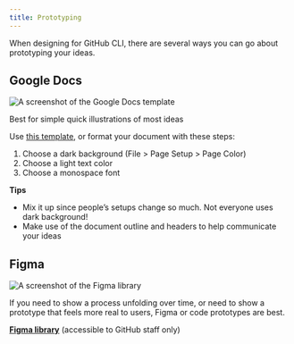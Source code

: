 ```yaml
---
title: Prototyping
---
```



When designing for GitHub CLI, there are several ways you can go about prototyping your ideas.

## Google Docs

<img src={GoogleDocs} alt="A screenshot of the Google Docs template" />

Best for simple quick illustrations of most ideas

Use [this template](https://docs.google.com/document/d/1JIRErIUuJ6fTgabiFYfCH3x91pyHuytbfa0QLnTfXKM/edit?usp=sharing), or format your document with these steps:
1. Choose a dark background (File > Page Setup > Page Color)
1. Choose a light text color
1. Choose a monospace font

**Tips**
- Mix it up since people’s setups change so much. Not everyone uses dark background!
- Make use of the document outline and headers to help communicate your ideas

## Figma

<img src={Figma} alt="A screenshot of the Figma library" />

If you need to show a process unfolding over time, or need to show a prototype that feels more real to users, Figma or code prototypes are best.

[**Figma library**](https://www.figma.com/file/zYsBk5KFoMlovE4g2f4Wkg/Primer-Command-Line) (accessible to GitHub staff only)
